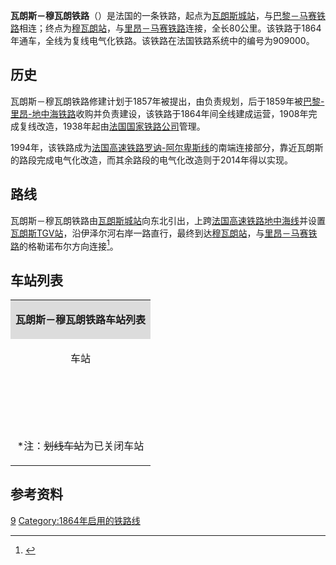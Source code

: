 {{noteTA|G1=法国地名}}
{{Infobox rail system-route
|collapsed=no
|box_width=
|rail_name=瓦朗斯－穆瓦朗铁路<br>{{lang|fr|Ligne de Valence à Moirans}}
|banner_color=
|sec_banner_color=
|logo_filename=
|image_width=
|logo_bgcolor=
|logo_note=
|image =908000 - Ligne de Valence à Moirans.png
|imagesize=
|caption=瓦朗斯－穆瓦朗铁路路线图
|system_map=
|mapimage_width=
|map_bgcolor=
|locale={{FRA}}
|service_type=客货共用
|start=[[瓦朗斯城站|瓦朗斯城站]]、[[穆瓦朗站|穆瓦朗站]]
|begin_operation=
|end_operation=
|operation_note=
|system_length=
|length_in_operation=80km
|total_length=
|status=
|line_title=线路
|lines=[[复线铁路|复线铁路]]
|stations=
|route_title=线路
|main_route=
|secondary_route=
|branch_route=
|standard=
|main_stations=[[瓦朗斯城站|瓦朗斯城站]]、[[瓦朗斯TGV站|瓦朗斯TGV站]]、[[穆瓦朗站|穆瓦朗站]]
|ridership=
|fleet_size=
|max_speed= 
|track_gauge=
|distance_between_mainlines=
|min_radius=
|max_grade=
|block_signal=
|electrified=25 kV – 50 Hz
|depot=
|operator={{法国交通数据|sncf}}
|franchise=
|hq=
|key_person=
|website=
|route_map=
}}

'''瓦朗斯－穆瓦朗铁路'''（{{lang-fr|Ligne de Valence à Moirans}}）是法国的一条铁路，起点为[[瓦朗斯城站|瓦朗斯城站]]，与[[巴黎－马赛铁路|巴黎－马赛铁路]]相连；终点为[[穆瓦朗站|穆瓦朗站]]，与[[里昂－马赛铁路|里昂－马赛铁路]]连接，全长80公里。该铁路于1864年通车，全线为复线电气化铁路。该铁路在法国铁路系统中的编号为909000。

==历史==

瓦朗斯－穆瓦朗铁路修建计划于1857年被提出，由{{link-fr|多菲内铁路公司|Compagnie des chemins de fer du Dauphiné}}负责规划，后于1859年被[[巴黎-里昂-地中海铁路|巴黎-里昂-地中海铁路]]收购并负责建设，该铁路于1864年间全线建成运营，1908年完成复线改造，1938年起由[[法国国家铁路公司|法国国家铁路公司]]管理。

1994年，该铁路成为[[法国高速铁路罗讷-阿尔卑斯线|法国高速铁路罗讷-阿尔卑斯线]]的南端连接部分，靠近瓦朗斯的路段完成电气化改造，而其余路段的电气化改造则于2014年得以实现。

==路线==
瓦朗斯－穆瓦朗铁路由[[瓦朗斯城站|瓦朗斯城站]]向东北引出，上跨[[法国高速铁路地中海线|法国高速铁路地中海线]]并设置[[瓦朗斯TGV站|瓦朗斯TGV站]]，沿伊泽尔河右岸一路直行，最终到达[[穆瓦朗站|穆瓦朗站]]，与[[里昂－马赛铁路|里昂－马赛铁路]]的格勒诺布尔方向连接<ref name="geo">{{Cite web|url=https://www.geoportail.gouv.fr/carte|title=Carte|accessdate=2021-02-02|author=Géoportail|language=fr|publisher=Géoportail|archive-url=https://web.archive.org/web/20170129154129/https://www.geoportail.gouv.fr/carte/|archive-date=2017-01-29|dead-url=no}}</ref>。

==车站列表==
{| class="wikitable mw-collapsible " style="margin:1em auto 1em auto; font-size:smaller"
|colspan="5" align="center" style="background:#DCDCDC"|'''瓦朗斯－穆瓦朗铁路车站列表'''
|-
!align="center" |车站
!align="center" |公里数
!align="center" |交汇路线
!align="center" |本线停靠车种
!align="center" |可换乘交通
|-
|align="center"|{{Arret|Valence-Ville|[[瓦朗斯城站|瓦朗斯城站]]}}
|0
|[[巴黎－马赛铁路|巴黎－马赛铁路]]<small>（[[马赛圣夏勒站|马赛]]方向）</small>↑<br>[[巴黎－马赛铁路|巴黎－马赛铁路]]<small>（[[里昂帕尔迪厄站|里昂]]方向）</small>↘
|align="center"|{{法国交通数据|tgv}}<br>{{法国交通数据|ter|paca}}<br>{{法国交通数据|ter|ara}} 
|{{法国交通数据|ouibus}}<br>{{法国交通数据|car|ara}}<br>{{法国交通数据|car|26}}<br>{{法国交通数据/城市公共交通|瓦朗斯}}
|-
|align="center"|{{Arret|<s>Saint-Marcel-lès-Valence|瓦朗斯附近马塞尔站</s>}}
|7.508
|
|
|{{法国交通数据/城市公共交通|瓦朗斯}}
|-
|align="center" rowspan=3|{{Arret|Valence TGV|[[瓦朗斯TGV站|瓦朗斯TGV站]]}}
|9.442
|联络线，前往[[法国高速铁路罗讷-阿尔卑斯线|法国高速铁路罗讷-阿尔卑斯线]]↘
|
|
|-
|10.500
|[[法国高速铁路罗讷-阿尔卑斯线|法国高速铁路罗讷-阿尔卑斯线]]<br>[[法国高速铁路地中海线|法国高速铁路地中海线]]
|align="center"|{{法国交通数据|tgv}}<br>{{法国交通数据|ouigo}}<br>{{法国交通数据|ter|paca}}<br>{{法国交通数据|ter|ara}}
|{{法国交通数据|car|ara}}<br>{{法国交通数据|car|26}}<br>{{法国交通数据/城市公共交通|瓦朗斯}}
|-
|
|联络线，前往[[法国高速铁路地中海线|法国高速铁路地中海线]]↖
|
|
|-
|align="center"|{{Arret|Romans - Bourg-de-Péage|[[罗芒-佩阿日堡站|罗芒-佩阿日堡站]]}}
|19.528
|
|align="center"|{{法国交通数据|ter|paca}}<br>{{法国交通数据|ter|ara}} 
|{{法国交通数据|car|26}}<br>{{法国交通数据/城市公共交通|瓦朗斯}}
|-
|align="center"|{{Arret|<s>Saint-Paul-lès-Romans|罗芒附近圣保罗站</s>}}
|26.806
|
|
|
|-
|align="center"|{{Arret|<s>Saint-Lattier|圣拉捷站</s>}}
|
|
|
|
|-
|align="center"|{{Arret|Saint-Hilaire - Saint-Nazaire|[[圣伊莱尔-圣纳泽尔站|圣伊莱尔-圣纳泽尔站]]}}
|36.407
|
|align="center"|{{法国交通数据|ter|ara}} 
|{{法国交通数据|car|38}}
|-
|align="center"|{{Arret|Saint-Marcellin|[[圣马塞兰站|圣马塞兰站]]}}
|48.005
|
|align="center"|{{法国交通数据|ter|ara}} 
|{{法国交通数据|car|38}}
|-
|align="center"|{{Arret|Vinay|[[维奈站|维奈站]]}}
|57.984
|
|align="center"|{{法国交通数据|ter|ara}} 
|{{法国交通数据|car|38}}
|-
|align="center"|{{Arret|Poliénas|[[波利耶纳站|波利耶纳站]]}}
|66.529
|
|align="center"|{{法国交通数据|ter|ara}} 
|
|-
|align="center"|{{Arret|Tullins-Fures|[[蒂兰-菲尔站|蒂兰-菲尔站]]}}
|71.790
|
|align="center"|{{法国交通数据|ter|ara}} 
|{{法国交通数据|car|38}}
|-
|align="center"|{{Arret|Moirans-la-Galifette|[[穆瓦朗拉加利费特|穆瓦朗拉加利费特]]}}
|78.253
|
|align="center"|{{法国交通数据|ter|ara}} 
|{{法国交通数据/城市公共交通|穆瓦朗}}
|-
|align="center"|{{Arret|Moirans|[[穆瓦朗站|穆瓦朗站]]}}
|79.660
|[[里昂－马赛铁路|里昂－马赛铁路]]<small>（[[里昂帕尔迪厄站|里昂]]/[[拉图尔迪潘站|拉图尔迪潘]]方向）</small>↗<br>[[里昂－马赛铁路|里昂－马赛铁路]]<small>（[[格勒诺布尔站|格勒诺布尔]]/[[尚贝里-沙勒莱索站|尚贝里]]方向）</small>↓
|align="center"|{{法国交通数据|ter|ara}} 
|{{法国交通数据|car|38}}<br>{{法国交通数据/城市公共交通|穆瓦朗}}
|-
|colspan=5|<nowiki>*</nowiki>注：<s>划线车站</s>为已关闭车站
|}

==参考资料==
{{Reflist}}
[[Category:法國鐵路線|9]]
[[Category:1864年启用的铁路线|Category:1864年启用的铁路线]]
